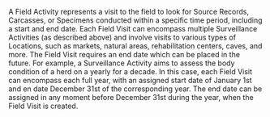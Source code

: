 <!-- # Field Visit {.unnumbered} -->

A Field Activity represents a visit to the field to look for Source Records, Carcasses, or Specimens conducted within a specific time period, including a start and end date. Each Field Visit can encompass multiple Surveillance Activities (as described above) and involve visits to various types of Locations, such as markets, natural areas, rehabilitation centers, caves, and more. The Field Visit requires an end date which can be placed in the future. For example, a Surveillance Activity aims to assess the body condition of a herd on a yearly for a decade. In this case, each Field Visit can encompass each full year, with an assigned start date of January 1st and en date December 31st of the corresponding year. The end date can be assigned in any moment before December 31st during the year, when the Field Visit is created.
